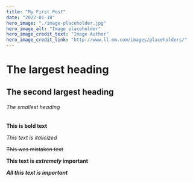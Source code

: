 ```yaml
---
title: "My First Post"
date: "2022-01-18"
hero_image: "./image-placeholder.jpg"
hero_image_alt: "Image placeholder"
hero_image_credit_text: "Image Author"
hero_image_credit_link: "http://www.ll-mm.com/images/placeholders/"
---
```


# The largest heading
## The second largest heading
###### The smallest heading

**This is bold text**

*This text is italicized*

~~This was mistaken text~~

**This text is _extremely_ important**

***All this text is important***